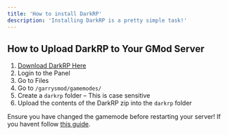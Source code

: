 ```yaml
---
title: 'How to install DarkRP'
description: 'Installing DarkRP is a pretty simple task!'
---
```


## How to Upload DarkRP to Your GMod Server

1. [Download DarkRP Here](https://github.com/FPtje/DarkRP)
2. Login to the Panel
3. Go to Files
4. Go to `/garrysmod/gamemodes/`
5. Create a `darkrp` folder – This is case sensitive
6. Upload the contents of the DarkRP zip into the `darkrp` folder

Ensure you have changed the gamemode before restarting your server! If you havent follow [this guide]().
